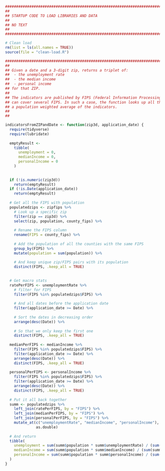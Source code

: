 
```r
###################################################################################################
##
## STARTUP CODE TO LOAD LIBRARIES AND DATA
## 
## NO TEXT
##
###################################################################################################
```


```r
# Clean load 
rm(list = ls(all.names = TRUE))
source(file = "clean-load.R")
```


```r
############################################################################################################
##
## Given a date and a 3-digit zip, returns a triplet of:
##  - the unemployment rate
##  - the median income
##  - personal income
## for that ZIP.
##
## The indicators are published by FIPS (Federal Information Processing Standard state code). A ZIP code
## can cover several FIPS. In such a case, the function looks up all the relevant FIPS code and returns
## a population weighted average of the indicators.
##
##

indicatorsFromZIPandDate <- function(zip3d, application_date) {
  require(tidyverse)
  require(lubridate)
  
  emptyResult <-
    tibble(
      unemployment = 0,
      medianIncome = 0,
      personalIncome = 0
    )
  
  
  if (!is.numeric(zip3d))
    return(emptyResult)
  if (!is.Date(application_date))
    return(emptyResult)
  
  # Get all the FIPS with population
  populatedzips <- zipfips %>%
    # Look up a specific zip
    filter(zip == zip3d) %>%
    select(zip, population, county_fips) %>%
    
    # Rename the FIPS column
    rename(FIPS = county_fips) %>%
    
    # Add the population of all the counties with the same FIPS
    group_by(FIPS) %>%
    mutate(population = sum(population)) %>%
    
    # And keep unique zip/FIPS pairs with its population
    distinct(FIPS, .keep_all = TRUE)
  
  
  # Get macro stats
  ratePerFIPS <- unemploymentRate %>%
    # filter for FIPS
    filter(FIPS %in% populatedzips$FIPS) %>%
    
    # And all dates before the application date
    filter(application_date >= Date) %>%
    
    # Sort the dates in decreasing order
    arrange(desc(Date)) %>%
    
    # So that we only keep the first one
    distinct(FIPS, .keep_all = TRUE)
  
  medianPerFIPS <- medianIncome %>%
    filter(FIPS %in% populatedzips$FIPS) %>%
    filter(application_date >= Date) %>%
    arrange(desc(Date)) %>%
    distinct(FIPS, .keep_all = TRUE)
  
  personalPerFIPS <- personalIncome %>%
    filter(FIPS %in% populatedzips$FIPS) %>%
    filter(application_date >= Date) %>%
    arrange(desc(Date)) %>%
    distinct(FIPS, .keep_all = TRUE)
  
  # Put it all back together
  summ <- populatedzips %>%
    left_join(ratePerFIPS, by = "FIPS") %>%
    left_join(medianPerFIPS, by = "FIPS") %>%
    left_join(personalPerFIPS, by = "FIPS") %>%
    mutate_at(c("unemploymentRate", "medianIncome", "personalIncome"),
              as.double)
  
  # And return
  tibble(
    unemployment = sum(summ$population * summ$unemploymentRate) / (sum(summ$population)),
    medianIncome = sum(summ$population * summ$medianIncome) / (sum(summ$population)),
    personalIncome = sum(summ$population * summ$personalIncome) / (sum(summ$population))
  )
}

```

